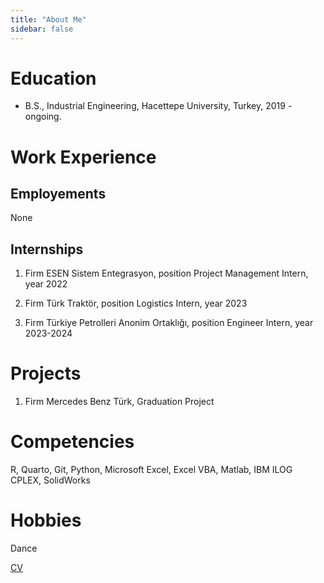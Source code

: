 ```yaml
---
title: "About Me"
sidebar: false 
---
```


# Education

-   B.S., Industrial Engineering, Hacettepe University, Turkey, 2019 - ongoing.

# Work Experience

## Employements

None

## Internships

1.  Firm ESEN Sistem Entegrasyon, position Project Management Intern, year 2022

2.  Firm Türk Traktör, position Logistics Intern, year 2023

3.  Firm Türkiye Petrolleri Anonim Ortaklığı, position Engineer Intern, year 2023-2024

# Projects

1.  Firm Mercedes Benz Türk, Graduation Project

# Competencies

R, Quarto, Git, Python, Microsoft Excel, Excel VBA, Matlab, IBM ILOG CPLEX, SolidWorks

# Hobbies

Dance


    
[CV](https://drive.google.com/file/d/1jy4fs6y8siteQQ2SyHU9vwKziBV-pgHc/view?usp=sharing)
